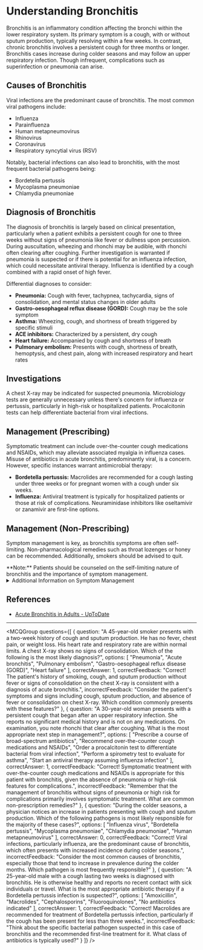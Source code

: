 
# Understanding Bronchitis

Bronchitis is an inflammatory condition affecting the bronchi within the lower respiratory system. Its primary symptom is a cough, with or without sputum production, typically resolving within a few weeks. In contrast, chronic bronchitis involves a persistent cough for three months or longer. Bronchitis cases increase during colder seasons and may follow an upper respiratory infection. Though infrequent, complications such as superinfection or pneumonia can arise.

## Causes of Bronchitis

Viral infections are the predominant cause of bronchitis. The most common viral pathogens include:

- Influenza
- Parainfluenza
- Human metapneumovirus
- Rhinovirus
- Coronavirus
- Respiratory syncytial virus (RSV)

Notably, bacterial infections can also lead to bronchitis, with the most frequent bacterial pathogens being:

- Bordetella pertussis
- Mycoplasma pneumoniae
- Chlamydia pneumoniae

## Diagnosis of Bronchitis

The diagnosis of bronchitis is largely based on clinical presentation, particularly when a patient exhibits a persistent cough for one to three weeks without signs of pneumonia like fever or dullness upon percussion. During auscultation, wheezing and rhonchi may be audible, with rhonchi often clearing after coughing. Further investigation is warranted if pneumonia is suspected or if there is potential for an influenza infection, which could necessitate antiviral therapy. Influenza is identified by a cough combined with a rapid onset of high fever.

Differential diagnoses to consider:

- **Pneumonia:** Cough with fever, tachypnea, tachycardia, signs of consolidation, and mental status changes in older adults
- **Gastro-oesophageal reflux disease (GORD):** Cough may be the sole symptom
- **Asthma:** Wheezing, cough, and shortness of breath triggered by specific stimuli
- **ACE inhibitors:** Characterized by a persistent, dry cough
- **Heart failure:** Accompanied by cough and shortness of breath
- **Pulmonary embolism:** Presents with cough, shortness of breath, hemoptysis, and chest pain, along with increased respiratory and heart rates

## Investigations

A chest X-ray may be indicated for suspected pneumonia. Microbiology tests are generally unnecessary unless there's concern for influenza or pertussis, particularly in high-risk or hospitalized patients. Procalcitonin tests can help differentiate bacterial from viral infections.

## Management (Prescribing)

Symptomatic treatment can include over-the-counter cough medications and NSAIDs, which may alleviate associated myalgia in influenza cases. Misuse of antibiotics in acute bronchitis, predominantly viral, is a concern. However, specific instances warrant antimicrobial therapy:

- **Bordetella pertussis:** Macrolides are recommended for a cough lasting under three weeks or for pregnant women with a cough under six weeks.
- **Influenza:** Antiviral treatment is typically for hospitalized patients or those at risk of complications. Neuraminidase inhibitors like oseltamivir or zanamivir are first-line options.

## Management (Non-Prescribing)

Symptom management is key, as bronchitis symptoms are often self-limiting. Non-pharmacological remedies such as throat lozenges or honey can be recommended. Additionally, smokers should be advised to quit.

<Callout emoji="⚠️">
**Note:** Patients should be counseled on the self-limiting nature of bronchitis and the importance of symptom management.
</Callout>

<details>
<summary>Additional Information on Symptom Management</summary>

Non-pharmacological strategies are essential in managing the discomfort caused by bronchitis. Besides lozenges and honey, staying hydrated and using a humidifier may provide relief.

</details>

## References

- [Acute Bronchitis in Adults - UpToDate](https://www.uptodate.com/contents/acute-bronchitis-in-adults?search=bronchitis&source=search_result&selectedTitle=1~150&usage_type=default&display_rank=1#H26)

---

<MCQGroup questions={[
  {
    question: "A 45-year-old smoker presents with a two-week history of cough and sputum production. He has no fever, chest pain, or weight loss. His heart rate and respiratory rate are within normal limits. A chest X-ray shows no signs of consolidation. Which of the following is the most likely diagnosis?",
    options: [
      "Pneumonia",
      "Acute bronchitis",
      "Pulmonary embolism",
      "Gastro-oesophageal reflux disease (GORD)",
      "Heart failure"
    ],
    correctAnswer: 1,
    correctFeedback: "Correct! The patient's history of smoking, cough, and sputum production without fever or signs of consolidation on the chest X-ray is consistent with a diagnosis of acute bronchitis.",
    incorrectFeedback: "Consider the patient's symptoms and signs including cough, sputum production, and absence of fever or consolidation on chest X-ray. Which condition commonly presents with these features?"
  },
  {
    question: "A 30-year-old woman presents with a persistent cough that began after an upper respiratory infection. She reports no significant medical history and is not on any medications. On examination, you note rhonchi that clear after coughing. What is the most appropriate next step in management?",
    options: [
      "Prescribe a course of broad-spectrum antibiotics",
      "Recommend over-the-counter cough medications and NSAIDs",
      "Order a procalcitonin test to differentiate bacterial from viral infection",
      "Perform a spirometry test to evaluate for asthma",
      "Start an antiviral therapy assuming influenza infection"
    ],
    correctAnswer: 1,
    correctFeedback: "Correct! Symptomatic treatment with over-the-counter cough medications and NSAIDs is appropriate for this patient with bronchitis, given the absence of pneumonia or high-risk features for complications.",
    incorrectFeedback: "Remember that the management of bronchitis without signs of pneumonia or high risk for complications primarily involves symptomatic treatment. What are common non-prescription remedies?"
  },
  {
    question: "During the colder seasons, a physician notices an increase in patients presenting with cough and sputum production. Which of the following pathogens is most likely responsible for the majority of these cases?",
    options: [
      "Influenza virus",
      "Bordetella pertussis",
      "Mycoplasma pneumoniae",
      "Chlamydia pneumoniae",
      "Human metapneumovirus"
    ],
    correctAnswer: 0,
    correctFeedback: "Correct! Viral infections, particularly influenza, are the predominant cause of bronchitis, which often presents with increased incidence during colder seasons.",
    incorrectFeedback: "Consider the most common causes of bronchitis, especially those that tend to increase in prevalence during the colder months. Which pathogen is most frequently responsible?"
  },
  {
    question: "A 25-year-old male with a cough lasting two weeks is diagnosed with bronchitis. He is otherwise healthy and reports no recent contact with sick individuals or travel. What is the most appropriate antibiotic therapy if a Bordetella pertussis infection is suspected?",
    options: [
      "Amoxicillin",
      "Macrolides",
      "Cephalosporins",
      "Fluoroquinolones",
      "No antibiotics indicated"
    ],
    correctAnswer: 1,
    correctFeedback: "Correct! Macrolides are recommended for treatment of Bordetella pertussis infection, particularly if the cough has been present for less than three weeks.",
    incorrectFeedback: "Think about the specific bacterial pathogen suspected in this case of bronchitis and the recommended first-line treatment for it. What class of antibiotics is typically used?"
  }
]} />
